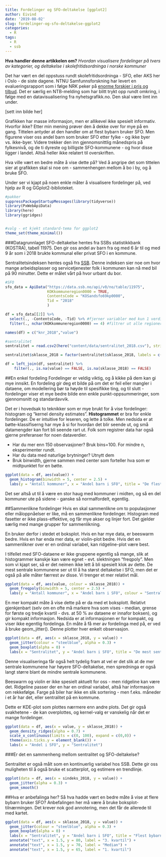 ```yaml
---
title: Fordelinger og SFO-deltakelse [ggplot2]
author: Eivind
date: '2019-08-02'
slug: fordelinger-og-sfo-deltakelse-ggplot2
categories:
  - R
tags:
  - R
  - ssb
---
```


__Hva handler denne artikkelen om?__ _Hvordan visualisere fordelinger på tvers av kategorier, og deltakelse i skolefritidsordninga i norske kommuner_

Det har vært en del oppstuss rundt skolefritidsordninga - SFO, eller AKS her i Oslo - de siste dagene. NTNU Samfunnsforskning har levert en evalueringsrapport som i følge NRK peker på [enorme forskjer i pris og tilbud](https://www.nrk.no/troms/enorme-forskjeller-i-pris-og-tilbud-pa-sfo_-_-sann-skal-det-ikke-vaere-1.14643999). Det er særlig en NTB-melding som har blitt trykt opp rundt omkring, i følge med en datavisualisering fra nyhetsgrafikk.no. Den skal være limt inn under.

[sett inn bilde her]

Grafikken har masse informasjon, men er allikevel ikke spesielt informativ. Hvorfor ikke? Etter min mening prøver den å dekke over for mye på en gang. Tittelen antyder at den handler om at flest bybarn bruker SFO. Men figurene viser oss andel barn som bruker SFO etter fylke - og ikke byer vs. ikke-byer. Videre trekker den inn gjennomsnittlig månedspris på fylkesnivå, og de ti dyreste og billigste SFO-kommunene - og hvor disse ligger i landet. Altså heller ikke relatert til overskriften.

Hva ville vært en bedre måte å vise dette på? Ved å angripe det som tittelen sier at grafikken skal si noe om - sammenhengen mellom å bo i by, og å bruke SFO.

Under ser vi kjapt på noen enkle måter å visualisere fordelinger på, ved hjelp av R og GGplot2-biblioteket.

```r
#pakker
suppressPackageStartupMessages(library(tidyverse))
library(PxWebApiData)
library(here)
library(ggridges)


#valg - et kjekt standard-tema for ggplot2
theme_set(theme_minimal())
```

###Datagrunnlaget
SFO-deltakelse hentes fra SSBs statistikkbank (KOSTRA), tabell 11975. Den gir oss andel av barn fra og med 6 år til og med 9 år som i 2018 brukte kommunal eller privat SFO i en kommune. 

Sentralitetsindeksen hentes også fra [SSB](https://www.ssb.no/befolkning/artikler-og-publikasjoner/ny-sentralitetsindeks-for-kommunene). Denne indeksen sier noe om hvor mange arbeidsplasser og servicetjenester folk i kommunen kan nå med bil på 90 minutter. Dette er målet vårt på hvor urbant du bor.

```r
#SFO
sfo_data = ApiData("https://data.ssb.no/api/v0/no/table/11975",
                   KOKkommuneregion0000 = TRUE,
                   ContentsCode = "KOSandsfo69kp0000",
                   Tid = "2018"
                   )

df = sfo_data[[2]] %>%
  select(., -ContentsCode, -Tid) %>% #fjerner variabler med kun 1 verdi (konstanter)
  filter(., nchar(KOKkommuneregion0000) == 4) #filtrer ut alle regioner som ikke har 4 karakterer

names(df) = c("knr_2018","value")

#sentralitet
sentralitet = read.csv2(here("content/data/sentralitet_2018.csv"), stringsAsFactors = FALSE, colClasses = c("character", "integer", "integer"))

sentralitet$sklasse_2018 = factor(sentralitet$sklasse_2018, labels = c("Mest sentral", "2", "3", "4", "5", "Minst sentral"))

df = left_join(df, sentralitet) %>%
    filter(., is.na(value) == FALSE, is.na(sklasse_2018) == FALSE)


```

##En enkel fordeling
Fordelinger er veldig viktig, og å kikke på dem kan gi mye innsikt. En fordeling gir deg et bilde på om det er feil eller mangler i dataene, om modellering bør ta høyde til spesifikke ting, og til slutt - fordelinger viser et mye bedre bilde enn enkle punkt-oppsummeringer, som gjennomsnitt og standardavvik.

Det er i hovedsak to teknikker som er mye brukt for å vise fordelinger: histogram og "kernel density estimates". __Histogrammet__ er bra for enkle fordelinger. De er intuitive for leseren, og lette å tolke. Men nedsida er at bøtte-klassifiserng har mye å si for hvordan det blir seende ut, og små datamengder kan fort bli seende rart ut. Folk som registrer data har også gjerne preferanser for noen dataverdier. 

- Har du mer enn 150 observasjoner? Bruk bins=100. For mindre n, eksperimenter rundt. 
- Har du data med naturlige brytninger? Utnytt dem
- Bruk binwidth, gjerne sammen med center som forteller hva som er midtpunktet for en bøtte.

```r
ggplot(data = df, aes(value)) + 
  geom_histogram(binwidth = 5, center = 2.5) + 
  labs(y = "Antall kommuner", x = "Andel barn i SFO", title = "De fleste kommuner har rundt 40 - 60 % deltakelse i SFO")
```

Det ser altså ut til å være en stor haug med kommuner i midten, og så en del kommuner ute på sidene - ganske så normalfordelt, egentlig.

##Sammenlikne fordelinger
Hvis en skal sammenlikne om to populasjoner eller måloppnåelser er like, må en sammenlikne fordelinger. Histogram med fasetter er ikke plass-effektive, og får mye akser og linjer fort. Det gjelder særlig med mange grupper for sammenlikning. 

En bruker derfor i stedet et boksplot. Hvis en har mye data, er beeswarm bedre. Hvis en har enda mer data, er violin-plot bedre. Hvis det en sammenlikner over er en ordinal variabel, kan ridgeline-plot være best.

I tilfellet med SFO-dataene er ikke gruppene egentlig så mange, slik at histogrammer kanskje kan være egnet - evt. slektningen "freqpoly". Men som vi kjapt ser, så er det neimen ikke lett å bli spesielt klok av dette. De mest sentrale kommunene ser ut til å ha størst deltakelse i SFO, men det er også på alle måter færrest av disse. Vi trenger et mer relativt mål.

```r
ggplot(data = df, aes(value, colour = sklasse_2018)) + 
  geom_freqpoly(binwidth = 5, center = 2.5) + 
  labs(y = "Antall kommuner", x = "Andel barn i SFO", colour = "Sentralitet", title = "Andelen barn i SFO varierer med en kommunes sentralitet")
```

En mer kompakt måte å vise dette på er da med et boksplott. Relativt gjenkjenbart (selv om en ofte må markere hva som vises - median, grense for første og tredje kvartil - dvs. at 50 % av dataene er innafor boksen), og gir kompakt informasjon. Nedsida er at informasjonen er for kompakt, og viser ikke egentlig fordelinga. En måte å få mer av fordelinga med på, er ved å bruke geom_jitter(). Denne plotter hver enkelt observasjon.

```r
ggplot(data = df, aes(x = sklasse_2018, y = value)) + 
  geom_jitter(colour = "steelblue", alpha = 0.3) + 
  geom_boxplot(alpha = 0) + 
  labs(x = "Sentralitet", y = "Andel barn i SFO", title = "De mest sentrale kommunene har høyere deltakelse i SFO")

```

Denne visualiseringa får også helt tydelig fram at vel er det slik at de mer sentrale kommunene har høyere SFO-deltakelse, men spredninga er også langt større blant de mindre sentrale kommunene.

Beeswarm og violin er ikke spesielt aktuelt for oss - men ridgeline kan være det. Ridgeline passer der en har en ordinal variabel, altså har informasjon om rekkefølge. Farge på biler har ikke en slik sortering - men f.eks. måneder i et år har det, eller sentralitet på en kommune.

Dette er KDE-plot som plottes nærmere enn andre plots. Det gir også svakhetene - de kan overplottes, og kernel-valg er vanskelig når det er mange fordelinger.

```r
ggplot(data = df, aes(x = value, y = sklasse_2018)) + 
  geom_density_ridges(alpha = 0.7) + 
  scale_x_continuous(limits = c(0, 100), expand = c(0,0)) + 
  theme(axis.ticks.y = element_blank()) + 
  labs(x = "Andel i SFO", y = "Sentralitet")
```

###Er det en sammenheng mellom sentralitet og SFO-deltakelse?

Sentralitet er også målt som en kontinuerlig variabel hos SSB. Dette gir oss muligheten til å også bruke et scatterplot, og estimere en trendlinje.

```r
ggplot(data = df, aes(x = sindeks_2018, y = value)) + 
  geom_jitter(alpha = 0.3) + 
  geom_smooth()
```

##Hva er anbefalinga her?
Så hva hadde vært en bedre måte å vise at flere bybarn bruker SFO? Anbefalingen her må være å bruke boksplot-tilnærmingen. Det krever nok god annotering, men det får de allerede til med kartet.


```r
ggplot(data = df, aes(x = sklasse_2018, y = value)) + 
  geom_jitter(colour = "steelblue", alpha = 0.3) + 
  geom_boxplot(alpha = 0) + 
  labs(x = "Sentralitet", y = "Andel barn i SFO", title = "Flest bybarn bruker SFO") + 
  annotate("text", x = 1.5, y = 80, label = "3. kvartil") + 
  annotate("text", x = 1.5, y = 70, label = "Median") + 
  annotate("text", x = 1.5, y = 65, label = "1. kvartil")
```

